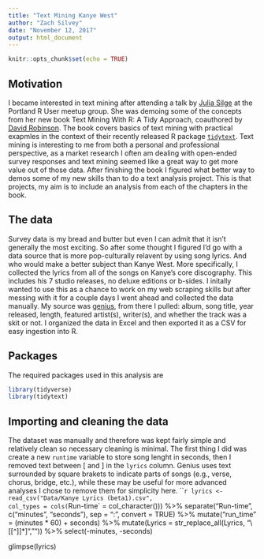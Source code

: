```yaml
---
title: "Text Mining Kanye West"
author: "Zach Silvey"
date: "November 12, 2017"
output: html_document
---
```


```r
knitr::opts_chunk$set(echo = TRUE)
```

## Motivation

I became interested in text mining after attending a talk by [Julia Silge](https://twitter.com/juliasilge) at the Portland R User meetup group. She was demoing some of the concepts from her new book Text Mining With R: A Tidy Approach, coauthored by [David Robinson](https://twitter.com/drob). The book covers basics of text mining with practical exapmles in the context of their recently released R package [`tidytext`](https://cran.r-project.org/web/packages/tidytext/index.html). Text mining is interesting to me from both a personal and professional perspective, as a market research I often am dealing with open-ended survey responses and text mining seemed like a great way to get more value out of those data. After finishing the book I figured what better way to demos some of my new skills than to do a text analysis project. This is that projects, my aim is to include an analysis from each of the chapters in the book.

## The data

Survey data is my bread and butter but even I can admit that it isn't generally the most exciting. So after some thought I figured I'd go with a data source that is more pop-culturally relavent by using song lyrics. And who would make a better subject than Kanye West. More specifically, I collected the lyrics from all of the songs on Kanye's core discography. This includes his 7 studio releases, no deluxe editions or b-sides. I initally wanted to use this as a chance to work on my web scraping skills but after messing with it for a couple days I went ahead and collected the data manually. My source was [genius](http://genius.com), from there I pulled: album, song title, year released, length, featured artist(s), writer(s), and whether the track was a skit or not. I organized the data in Excel and then exported it as a CSV for easy ingestion into R. 

## Packages
The required packages used in this analysis are
```r
library(tidyverse)
library(tidytext)
```

## Importing and cleaning the data

The dataset was manually and therefore was kept fairly simple and relatively clean so necessary cleaning is minimal. The first thing I did was create a new `runtime` variable to store song lenght in seconds, then I removed text between [ and ] in the `lyrics` column. Genius uses text surrounded by square brakets to indicate parts of songs (e.g., verse, chorus, bridge, etc.), while these may be useful for more advanced analyses I chose to remove them for simplicity here.
```r
lyrics <- read_csv("Data/Kanye Lyrics (beta1).csv", 
                   col_types = cols(`Run-time` = col_character())) %>%
  separate("Run-time", c("minutes", "seconds"), sep = ":", convert = TRUE) %>%
  mutate("run_time" = (minutes * 60) + seconds) %>%
  mutate(Lyrics = str_replace_all(Lyrics, "\\[[^]]*]", "")) %>%
  select(-minutes, -seconds)

glimpse(lyrics)
